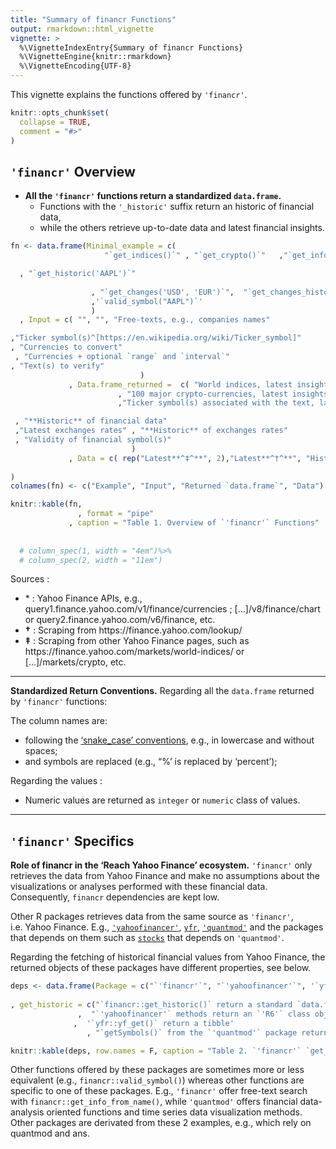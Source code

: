 ```yaml
---
title: "Summary of financr Functions"
output: rmarkdown::html_vignette
vignette: >
  %\VignetteIndexEntry{Summary of financr Functions}
  %\VignetteEngine{knitr::rmarkdown}
  %\VignetteEncoding{UTF-8}
---
```


This vignette explains the functions offered by `'financr'`.

```r
knitr::opts_chunk$set(
  collapse = TRUE,
  comment = "#>"
)

```

## `'financr'` Overview

- **All the `'financr'` functions return a standardized `data.frame`.**
    - Functions with the `'_historic'` suffix return an historic of financial data, 
    - while the others retrieve up-to-date data and latest financial insights.

```r
fn <- data.frame(Minimal_example = c(
                     "`get_indices()`" , "`get_crypto()`"   ,"`get_info_from_name('Saab')`"

  , "`get_historic('AAPL')`"
                 
                  , "`get_changes('USD', 'EUR')`",  "`get_changes_historic('USD', 'EUR')`" 
                  ,'`valid_symbol("AAPL")`'
                  ) 
  , Input = c( "", "", "Free-texts, e.g., companies names" 

,"Ticker symbol(s)^[https://en.wikipedia.org/wiki/Ticker_symbol]"
, "Currencies to convert"
 , "Currencies + optional `range` and `interval`"
, "Text(s) to verify"
                             )
             , Data.frame_returned =  c( "World indices, latest insights and values"
                        , "100 major crypto-currencies, latest insights and values (USD)"
                        ,"Ticker symbol(s) associated with the text, latest insights and values" 

 , "**Historic** of financial data"
 ,"Latest exchanges rates" , "**Historic** of exchanges rates"
 , "Validity of financial symbol(s)"
                           )
             , Data = c( rep("Latest**^‡^**", 2),"Latest**^†^**", "Historic*",  "Latest**^‡^**", "Historic*", "Latest*")
          
)
colnames(fn) <- c("Example", "Input", "Returned `data.frame`", "Data")

knitr::kable(fn,   
               , format = "pipe"
             , caption = "Table 1. Overview of `'financr'` Functions"    , font_size = 10) 
             
          
  # column_spec(1, width = "4em")%>% 
  # column_spec(2, width = "11em")

```

Sources :

- \* : Yahoo Finance APIs, e.g., query1.finance.yahoo.com/v1/finance/currencies ; [...]/v8/finance/chart or query2.finance.yahoo.com/v6/finance, etc.
- **†** : Scraping from https://finance.yahoo.com/lookup/  
- **‡** : Scraping from other Yahoo Finance pages, such as https://finance.yahoo.com/markets/world-indices/ or [...]/markets/crypto, etc.

---

**Standardized Return Conventions.** Regarding all the `data.frame` returned by `'financr'` functions:
    
The column names are:

- following the ['snake_case' conventions](https://wikipedia.org/wiki/Snake_case), e.g., in lowercase and without spaces;
- and symbols are replaced (e.g., "%' is replaced by 'percent');

Regarding the values : 

- Numeric values are returned as `integer` or `numeric` class of values. 

---

## `'financr'` Specifics 

**Role of financr in the 'Reach Yahoo Finance' ecosystem.** `'financr'` only retrieves the data from Yahoo Finance and make no assumptions about the visualizations or analyses performed with these financial data. Consequently, `financr` dependencies are kept low.

Other R packages retrieves data from the same source as `'financr'`, i.e. Yahoo Finance. E.g., [`'yahoofinancer'`](https://cran.r-project.org/package=yahoofinancer), [`yfr`](https://cran.r-project.org/package=yfR), [`'quantmod'`](https://cran.r-project.org/package=quantmod) and the packages that depends on them such as [`stocks`](https://cran.r-project.org/package=stocks) that depends on `'quantmod'`. 

Regarding the fetching of historical financial values from Yahoo Finance, the returned objects of these packages have different properties, see below. 

```r

deps <- data.frame(Package = c("`'financr'`", "`'yahoofinancer'`", '`yfr`', "`'quantmod'`")
  
, get_historic = c("`financr::get_historic()` return a standard `data.frame`" 
               ,  "`'yahoofinancer'` methods return an `'R6'` class object (e.g., `Ticker$get_history`)"
              ,  '`yfr::yf_get()` return a tibble' 
                 , "`getSymbols()` from the `'quantmod'` package return a time series object (`'xts'` & `'zoo'` object)" ) )

knitr::kable(deps, row.names = F, caption = "Table 2. `'financr'` `get_historic()` Alternatives and Returned Values")


```


Other functions offered by these packages are sometimes more or less equivalent (e.g., `financr::valid_symbol()`) whereas other functions are specific to one of these packages. E.g., `'financr'` offer free-text search with `financr::get_info_from_name()`, while `'quantmod'` offers financial data-analysis oriented functions and time series data visualization methods. Other packages are derivated from these 2 examples, e.g.,  which rely on quantmod and ans.

